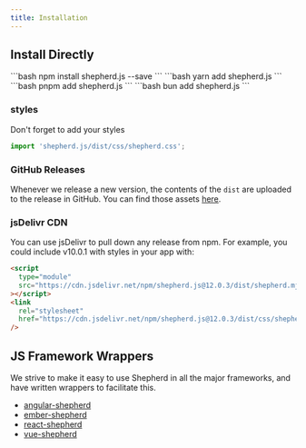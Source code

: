 ```yaml
---
title: Installation
---
```



## Install Directly

<Tabs>
  <TabItem label="npm">
  ```bash 
  npm install shepherd.js --save 
  ```
  </TabItem>
  <TabItem label="yarn">
  ```bash 
  yarn add shepherd.js 
  ```
  </TabItem>
  <TabItem label="pnpm">
  ```bash 
  pnpm add shepherd.js 
  ```
  </TabItem>
  <TabItem label="bun">
  ```bash 
  bun add shepherd.js 
  ```
  </TabItem>
</Tabs>

### styles

Don't forget to add your styles

```javascript
import 'shepherd.js/dist/css/shepherd.css';
```

### GitHub Releases

Whenever we release a new version, the contents of the `dist` are uploaded
to the release in GitHub. You can find those assets [here](https://github.com/shepherd-pro/shepherd/releases).

### jsDelivr CDN

You can use jsDelivr to pull down any release from npm. For example, you could include v10.0.1 with styles in your app
with:

```html
<script
  type="module"
  src="https://cdn.jsdelivr.net/npm/shepherd.js@12.0.3/dist/shepherd.mjs"
></script>
<link
  rel="stylesheet"
  href="https://cdn.jsdelivr.net/npm/shepherd.js@12.0.3/dist/css/shepherd.css"
/>
```

## JS Framework Wrappers

We strive to make it easy to use Shepherd in all the major frameworks, and have written wrappers to facilitate this.

- [angular-shepherd](https://github.com/shepherd-pro/angular-shepherd)
- [ember-shepherd](https://github.com/shepherd-pro/ember-shepherd)
- [react-shepherd](https://github.com/shepherd-pro/react-shepherd)
- [vue-shepherd](https://github.com/shepherd-pro/vue-shepherd)
